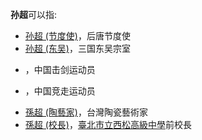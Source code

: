 '''孙超'''可以指:
*[[孙超_(节度使)|孙超 (节度使)]]，后唐节度使
*[[孙超_(东吴)|孙超 (东吴)]]，三国东吴宗室
*{{link-en|孙超 (击剑运动员)|Sun Chao (fencer)}}，中国击剑运动员
*{{link-en|孙超 (竞走运动员)|Sun Chao (racewalker)}}，中国竞走运动员
*[[孫超_(陶藝家)|孫超 (陶藝家)]]，台灣陶瓷藝術家
*[[孫超_(校長)|孫超 (校長)]]，[[臺北市立西松高級中學|臺北市立西松高級中學]]前校長
{{disambig|cat=二字孙姓人名消歧义|chao}}